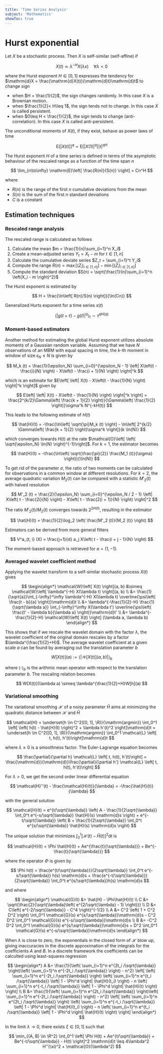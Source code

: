 ```yaml
---
title: 'Time Series Analysis'
subject: 'Mathematics'
showToc: true
---
```


# Hurst exponential

Let $X$ be a stochastic process. Then $X$ is self-similar (self-affine) if

$$
  X(t) \simeq \lambda^{-H} X(\lambda x)\quad\forall \lambda < 0
$$

where the Hurst exponent $H\in[0, 1]$ expresses the tendency for $\mathrm{d}X = \frac{\mathrm{d}X(t)}{\mathrm{d}t}\mathrm{d}t$ to change sign
- when $H = \frac{1}{2}$, the sign changes randomly. In this case $X$ is a Brownian motion.
- when $\frac{1}{2}< H\leq 1$, the sign tends not to change. In this case $X$ is called persistent.
- when $0\leq H < \frac{1}{2}$, the sign tends to change (anti-correlation). In this case $X$ is called anti-persistent.

The unconditional moments of $X(t)$, if they exist, behave as power laws of time

$$
  \mathrm{E}\left[ |X(t) | \right]^q = \mathrm{E}\left[ |X(1)|^q \right]|t|^{qH}
$$

The Hurst exponent $H$ of a time series is defined in terms of the asymptotic behaviour of the rescaled range as a function of the time span $n$

$$
  \lim_{n\to\infty} \mathrm{E}\left[ \frac{R(n)}{S(n)} \right] = Cn^H
$$

where
- $R(n)$ is the range of the first $n$ cumulative deviations from the mean
- $S(n)$ is the sum of the first $n$ standard deviations
- $C$ is a constant

## Estimation techniques

### Rescaled range analysis
The rescaled range is calculated as follows
1. Calculate the mean $m = \frac{1}{n}\sum_{i=1}^n X_i$
2. Create a mean-adjusted series $Y_t = X_t - m$ for $t \in [1, n]$
3. Calculate the cumulative deviate series $Z_t = \sum_{i=1}^t Y_i$
4. Compute the range $R(n) = \max[(Z_i)_{i\in[1, n]}] - \min[(Z_i)_{i\in[1, n]}]$
5. Compute the standard deviation $S(n) = \sqrt{\frac{1}{n}\sum_{i=1}^n \left(X_i - m \right)^2}$

The Hurst exponent is estimated by

$$
  H = \frac{\ln\left[ R(n)/S(n) \right]}{\ln(Cn)}
$$

Generalized Hurts exponent for a time series $x(t)$

$$
  \langle \left| g(t + \tau) - g(t) \right|^q \rangle_t \sim \tau^{qH(q)}
$$

### Moment-based estimators

Another method for estimating the global Hurst exponent utilizes absolute moments of a Gaussian random variable. Assuming that we have $N$ observations of an MBM with equal spacing in time, the $k$-th moment in window of size $\epsilon_N \leq N$ is given by

$$
  M_k (t) = \frac{1}{\epsilon_N} \sum_{i=0}^{\epsilon_N - 1} \left| X\left(t - \frac{i}{N} \right) - X\left(t - \frac{i + 1}{N} \right) \right|^k
$$

which is an estimate for $E\left[ \left| X(t) - X\left(t - \frac{1}{N} \right) \right|^k \right]$ given by

$$
  E\left[ \left| X(t) - X\left(t - \frac{1}{N} \right) \right|^k \right] = \frac{2^{k/2}\Gamma\left( \frac{k + 1}{2} \right)}{\Gamma\left( \frac{1}{2} \right)}\sigma^k N^{-kH(t)}
$$

This leads to the following estimate of $H(t)$

$$
  \hat{H}(t) = -\frac{\ln\left[ \sqrt{\pi}M_k (t) \right] - \ln\left[ 2^{k/2} \Gamma\left( \frac{k + 1}{2} \right)\sigma^k \right]}{k \ln(N)}
$$

which converges towards $H(t)$ at the rate $\mathcal{O}\left[ \left( \sqrt{\epsilon_N} \ln(N) \right)^{-1}\right]$. For $k = 1$, the estimator becomes

$$
  \hat{H}(t) = -\frac{\ln\left( \sqrt{\frac{\pi}{2}} \frac{M_1 (t)}{\sigma} \right)}{\ln(N)}
$$

To get rid of the parameter $\sigma$, the ratio of two moments can be calculated for observations in a common window at different resolutions. For $k = 2$, the average quadratic variation $M_2 (t)$ can be compared with a statistic $M'_2 (t)$ with halved resolution

$$
  M'_2 (t) = \frac{2}{\epsilon_N} \sum_{i=0}^{\epsilon_N / 2 - 1} \left| X\left( t - \frac{2i}{N} \right) - X\left( t - \frac{2(i + 1)}{N} \right) \right|^2
$$

The ratio $M'_2(t)/M_2(t)$ converges towards $2^{2H(t)}$, resulting in the estimator

$$
  \hat{H}(t) = \frac{1}{2}\log_2 \left( \frac{M'_2 (t)}{M_2 (t)} \right)
$$

Estimators can be derived from more general filters

$$
  V^a_{t, i} (X) = \frac{j+1}{d} a_j X\left( t - \frac{i + j - 1}{N} \right)
$$

The moment-based approach is retrieved for $a = (1, -1)$.

### Averaged wavelet coefficient method

Applying the wavelet transform to a self-similar stochastic process $X(t)$ gives

$$
\begin{align*}
  \mathcal{W}\left[ X(t) \right](a, b) &\simeq \mathcal{W}\left[ \lambda^{-H} X(\lambda t) \right](a, b) \\
  &= \frac{1}{\sqrt{a}}\int_{-\infty}^\infty \lambda^{-H} X(\lambda t) \overline{\psi\left( \frac{t - b}{a} \right)}\mathrm{d}t \\
  &= \lambda^{-\frac{1}{2}-H} \frac{1}{\sqrt{\lambda a}} \int_{-\infty}^\infty X(\lambda t') \overline{\psi\left( \frac{t' - \lambda b}{\lambda a} \right)}\mathrm{d}t' \\
  &= \lambda^{-\frac{1}{2}-H} \mathcal{W}\left[ X(t) \right] (\lambda a, \lambda b)
\end{align*}
$$

This shows that if we rescale the wavelet domain with the factor $\lambda$, the wavelet coefficient of the original domain rescales by a factor $\lambda^{\frac{1}{2}+H}$. The average wavelet coefficient at a given scale $a$ can be found by averaging out the translation parameter $b$

$$
  W[X(t)](a) := \langle | \mathcal{W}[X(t)](a, b) | \rangle_b
$$

where $\langle\cdot\rangle_b$ is the arithmic mean operator with respect to the translation parameter $b$. The rescaling relation becomes

$$
  W[X(t)](\lambda a) \simeq \lambda^{\frac{1}{2}+H}W[h](a)
$$

### Variational smoothing

The variational smoothing $\mathcal{H}$ of a noisy parameter $\hat{H}$ aims at minimizing the quadratic distance between $\mathcal{H}$ and $\hat{H}$ 

$$
  \mathcal{H} = \underset{h \in C^2([0, 1], \R)}{\mathrm{argmin}} \int_0^1 \left[ \left( h(t) - \hat{H}(t) \right)^2 + \lambda h'(t)^2 \right]\mathrm{d}t = \underset{h \in C^2([0, 1], \R)}{\mathrm{argmin}} \int_0^1 \mathcal{L} \left[ t, h(t), h'(t)\right]\mathrm{d}t
$$

where $\lambda \geq 0$ is a smoothness factor. The Euler-Lagrange equation becomes

$$
  \frac{\partial}{\partial h}  \mathcal{L} \left[ t, h(t), h'(t)\right] = \frac{\mathrm{d}}{\mathrm{d}}\frac{\partial}{\partial h'} \mathcal{L} \left[ t, h(t), h'(t)\right]
$$

For $\lambda > 0$, we get the second order linear differential equation

$$
  \mathcal{H}''(t) - \frac{\mathcal{H}(t)}{\lambda} = -\frac{\hat{H}(t)}{\lambda}
$$

with the general solution

$$
  \mathcal{H}(t) = e^{t/\sqrt{\lambda}} \left( A - \frac{1}{2\sqrt{\lambda}} \int_0^t e^{-s/\sqrt{\lambda}} \hat{H}(s) \mathrm{d}s \right) + e^{-t/\sqrt{\lambda}} \left( B + \frac{1}{2\sqrt{\lambda}} \int_0^t e^{s/\sqrt{\lambda}} \hat{H}(s) \mathrm{d}s \right)
$$

The unique solution that minimizes $\int_0^1 \left[ \mathcal{H}(t) - \hat{H}(t) \right]^2 \mathrm{d}t$ is 

$$
  \mathcal{H}(t) = \Phi \hat{H}(t) + Ae^{\frac{t}{\sqrt{\lambda}}} +  Be^{-\frac{t}{\sqrt{\lambda}}}
$$

where the operator $\Phi$ is given by

$$
  \Phi h(t) = \frac{e^{t/\sqrt{\lambda}}}{2\sqrt{\lambda}} \int_0^t e^{-s/\sqrt{\lambda}} h(s) \mathrm{d}s + \frac{e^{-t/\sqrt{\lambda}}}{2\sqrt{\lambda}} \int_0^t e^{s/\sqrt{\lambda}}h(s) \mathrm{d}s
$$

and where 

$$
\begin{align*}
  \mathcal{G}(t) &= \hat{H} - \Phi\hat{H}(t) \\
  C &= \sqrt{\frac{2}{\sqrt{\lambda}\left( e^{2/\sqrt{\lambda} - 1} \right)}} \\
  D &= C\left( e^{-2/\sqrt{\lambda}} - C^4 \right)^{-1/2} \\
  A &= C^2 \left( 1 + C^2 D^2 \right) \int_0^1 \mathcal{G}(s) e^{s/\sqrt{\lambda}}\mathrm{d}s - C^2 D^2 \int_0^1 \mathcal{G}(s) e^{-s/\sqrt{\lambda}}\mathrm{d}s \\
  B &= -C^2 D^2 \int_0^1 \mathcal{G}(s) e^{s/\sqrt{\lambda}}\mathrm{d}s + D^2 \int_0^1 \mathcal{G}(s) e^{-s/\sqrt{\lambda}}\mathrm{d}s
\end{align*}
$$

When $\lambda$ is close to zero, the exponentials in the closed form of $\mathcal{H}$ blow up, giving inaccuracies in the discrete approximation of the integrals for the coefficients $A$ and $B$. In a discrete framework the coefficients can be calculted using least-squares regression

$$
\begin{align*}
  A &= \frac{1}{\left( \sum_{i=1}^n e^{2t_i /\sqrt{\lambda}} \right)\left( \sum_{i=1}^n e^{-2t_i /\sqrt{\lambda}} \right) - n^2} \left[ \left( \sum_{i=1}^n e^{-2t_i /\sqrt{\lambda}} \right) \left( \sum_{i=1}^n e^{t_i /\sqrt{\lambda}} \left| 1 - \Phi^d \right| \hat{H}(t_i) \right) - n \left( \sum_{i=1}^n e^{-t_i /\sqrt{\lambda}} \left| 1 - \Phi^d \right| \hat{H}(t) \right) \right] \\
  B &= \frac{1}{\left( \sum_{i=1}^n e^{2t_i /\sqrt{\lambda}} \right)\left( \sum_{i=1}^n e^{-2t_i /\sqrt{\lambda}} \right) - n^2} \left[ \left( \sum_{i=1}^n e^{2t_i /\sqrt{\lambda}} \right) \left( \sum_{i=1}^n e^{-t_i /\sqrt{\lambda}} \left| 1 - \Phi^d \right| \hat{H}(t_i) \right) - n \left( \sum_{i=1}^n e^{t_i /\sqrt{\lambda}} \left| 1 - \Phi^d \right| \hat{H}(t) \right) \right]
\end{align*}
$$

In the limit $\lambda \to 0$, there exists $\xi \in [0, 1]$ such that

$$
  \min_{(A, B) \in \R^2} \int_0^1 \left[ \Phi H(t) + Ae^{t/\sqrt{\lambda}} + Be^{-t/\sqrt{\lambda}} - H(t) \right]^2 \mathrm{d}t \leq 4\lambda^2 H''(\xi)^2 + \mathcal{O}(\lambda^2)
$$